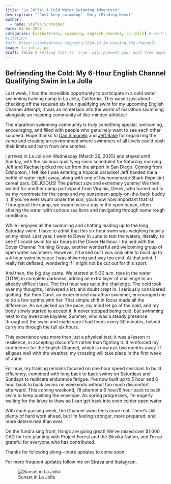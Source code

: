 ```yaml
---
title: "La Jolla: A Cold Water Swimming Adventure"
description: "'Just keep swimming' -Dory (Finding Nemo)"
author:
  - name: Stefan Schreiber
date: 04-04-2025
categories: [carbs4trees, swimming, english-channel, la-jolla] # self-defined categories
#citation: 
#url: https://carbs4trees.ca/posts/2024-12-14-chasing-the-channel/ 
image: la-jolla.jpg
draft: false # setting this to `true` will prevent your post from appearing on your listing page until you're ready!
---
```


## Befriending the Cold: My 6-Hour English Channel Qualifying Swim in La Jolla
Last week, I had the incredible opportunity to participate in a cold water swimming training camp in La Jolla, California. This wasn’t just about checking off the required six hour qualifying swim for my upcoming English Channel attempt; it was an immersion into the world of marathon swimming alongside an inspiring community of like-minded athletes!

The marathon swimming community is truly something special, welcoming, encouraging, and filled with people who genuinely want to see each other succeed. Huge thanks to [Dan Simonelli](https://openwaterswimacademy.com/) and [Jeff Rake](https://www.iswim4.org/blog/jeff-rake-our-founder) for organizing the camp and creating an environment where swimmers of all levels could push their limits and learn from one another. 

I arrived in La Jolla on Wednesday (March 26, 2025) and stayed until Sunday, with the six hour qualifying swim scheduled for Saturday morning. Jeff and Rachael picked me up from the airport in San Diego. Coming from Edmonton, I felt like I was entering a tropical paradise! Jeff handed me a bottle of water right away, along with one of his homemade Shark Repellänt cereal bars. DELICIOUS! The perfect size and extremely yummy! We then waited for another camp participant from Virginia, Derek, who turned out to be my roommate for the camp and my sunscreen-apply-on-the-back buddy :). If you’ve ever swum under the sun, you know how important that is! Throughout the camp, we swam twice a day in the open ocean, often sharing the water with curious sea lions and navigating through some rough conditions.

While I enjoyed all the swimming and chatting leading up to the long Saturday swim, I have to admit that this six hour swim was weighing heavily on my mind. Last year, I went to Dover in June to test the waters, literally, to see if I could swim for six hours in the Dover Harbour. I trained with the Dover Channel Training Group, another wonderful and welcoming group of open water swimmers. However, it turned out I was only able to build up to a 4 hour swim because I was shivering and way too cold. At that point, I really felt deflated, wondering if I might not be cut out for this sport.

And then, the big day came. We started at 5:30 a.m. toes in the water (TITW) in complete darkness, adding an extra layer of challenge to an already difficult task. The first hour was quite the challenge. The cold took over my thoughts, I shivered a lot, and doubt crept in. I seriously considered quitting. But then Carol, an experienced marathon swimmer, encouraged me to do a few sprints with her. That simple shift in focus made all the difference. As we picked up the pace, my mind let go of the cold, and my body slowly started to accept it. It never stopped being cold, but swimming next to my awesome kayaker, Summer, who was a steady presence throughout the swim and made sure I had feeds every 30 minutes, helped carry me through the full six hours.

This experience was more than just a physical test; it was a lesson in resilience, in accepting discomfort rather than fighting it. It reinforced my confidence for the English Channel, which is now just two months away. If all goes well with the weather, my crossing will take place in the first week of June.

For now, my training remains focused on one hour speed sessions to build efficiency, combined with long back to back swims on Saturdays and Sundays to replicate endurance fatigue. I’ve now built up to 5 hour and 6 hour back to back swims on weekends without too much discomfort afterward. This coming weekend, I’ll attempt a 6 hour/6 hour back to back swim to keep pushing the envelope. As spring progresses, I’m eagerly waiting for the lakes to thaw so I can get back into even colder open water.

With each passing week, the Channel swim feels more real. There’s still plenty of hard work ahead, but I’m feeling stronger, more prepared, and more determined than ever.

On the fundraising front, things are going great! We’ve raised over $1,600 CAD for tree planting with Project Forest and the Siksika Nation, and I’m so grateful for everyone who has contributed. 

Thanks for following along—more updates to come soon!

For more frequent updates follow me on [Strava](https://www.strava.com/athletes/2224756) and [Instagram](https://www.instagram.com/carbs4trees/).

![Sunset in La Jolla](sunset_la_jolla.jpg){width=80%,fig-align="left"}
